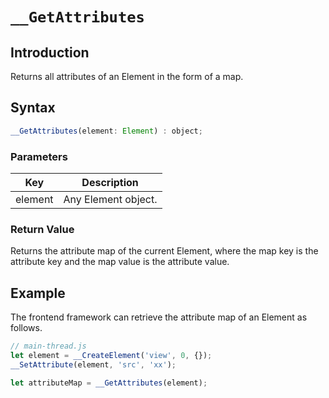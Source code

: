 # `__GetAttributes`

## Introduction

Returns all attributes of an Element in the form of a map.

## Syntax

```jsx
__GetAttributes(element: Element) : object;
```

### Parameters

|   Key   | Description         |
| :-----: | ------------------- |
| element | Any Element object. |

### Return Value

Returns the attribute map of the current Element, where the map key is the attribute key and the map value is the attribute value.

## Example

The frontend framework can retrieve the attribute map of an Element as follows.

```jsx
// main-thread.js
let element = __CreateElement('view', 0, {});
__SetAttribute(element, 'src', 'xx');

let attributeMap = __GetAttributes(element);
```
